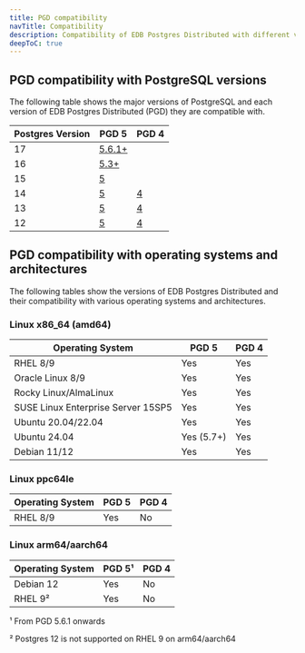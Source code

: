 ```yaml
---
title: PGD compatibility
navTitle: Compatibility
description: Compatibility of EDB Postgres Distributed with different versions of PostgreSQL
deepToC: true
---
```


## PGD compatibility with PostgreSQL versions

The following table shows the major versions of PostgreSQL and each version of EDB Postgres Distributed (PGD) they are compatible with. 

| Postgres Version | PGD 5                  | PGD 4        |
|----------------------|------------------------|--------------|
| 17                   | [5.6.1+](/pgd/5.6) |              |
| 16                   | [5.3+](/pgd/latest/)    |              |
| 15                   | [5](/pgd/latest/)      |              |
| 14                   | [5](/pgd/latest/)      | [4](/pgd/4/) |
| 13                   | [5](/pgd/latest/)      | [4](/pgd/4/) |
| 12                   | [5](/pgd/latest/)      | [4](/pgd/4/) |



## PGD compatibility with operating systems and architectures

The following tables show the versions of EDB Postgres Distributed and their compatibility with various operating systems and architectures.

### Linux x86_64 (amd64)

| Operating System                   | PGD 5      | PGD 4 |
|------------------------------------|------------|-------|
| RHEL 8/9                           | Yes        | Yes   |
| Oracle Linux 8/9                   | Yes        | Yes   |
| Rocky Linux/AlmaLinux              | Yes        | Yes   |
| SUSE Linux Enterprise Server 15SP5 | Yes        | Yes   |
| Ubuntu 20.04/22.04                 | Yes        | Yes   |
| Ubuntu 24.04                       | Yes (5.7+) | Yes   |
| Debian 11/12                       | Yes        | Yes   |

### Linux ppc64le

| Operating System | PGD 5 | PGD 4 |
|------------------|-------|-------|
| RHEL 8/9         | Yes   | No    |


### Linux arm64/aarch64

| Operating System | PGD 5&sup1; | PGD 4 |
|------------------|-------|-------|
| Debian 12        | Yes   | No    |
| RHEL 9&sup2;         | Yes   | No    |

&sup1; From PGD 5.6.1 onwards

&sup2; Postgres 12 is not supported on RHEL 9 on arm64/aarch64


